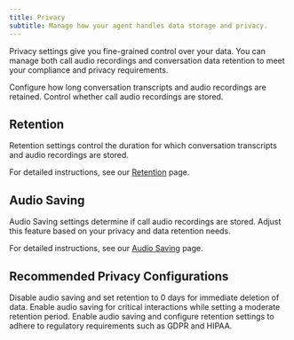 ```yaml
---
title: Privacy
subtitle: Manage how your agent handles data storage and privacy.
---
```


Privacy settings give you fine-grained control over your data. You can manage both call audio recordings and conversation data retention to meet your compliance and privacy requirements.

<CardGroup cols={2}>
  <Card title="Retention" icon="database" href="/conversational-ai/customization/retention">
    Configure how long conversation transcripts and audio recordings are retained.
  </Card>
  <Card title="Audio Saving" icon="microphone" href="/conversational-ai/customization/audio-saving">
    Control whether call audio recordings are stored.
  </Card>
</CardGroup>

## Retention

Retention settings control the duration for which conversation transcripts and audio recordings are stored.

For detailed instructions, see our [Retention](/conversational-ai/customization/retention) page.

## Audio Saving

Audio Saving settings determine if call audio recordings are stored. Adjust this feature based on your privacy and data retention needs.

For detailed instructions, see our [Audio Saving](/conversational-ai/customization/audio-saving) page.

## Recommended Privacy Configurations

<AccordionGroup>
  <Accordion title="Maximum Privacy">
    Disable audio saving and set retention to 0 days for immediate deletion of data.
  </Accordion>
  <Accordion title="Balanced Privacy">
    Enable audio saving for critical interactions while setting a moderate retention period.
  </Accordion>
  <Accordion title="Compliance Focus">
    Enable audio saving and configure retention settings to adhere to regulatory requirements such
    as GDPR and HIPAA.
  </Accordion>
</AccordionGroup>
